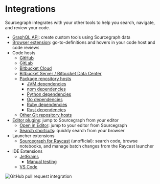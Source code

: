 # Integrations

Sourcegraph integrates with your other tools to help you search, navigate, and review your code.

- [GraphQL API](../api/graphql/index): create custom tools using Sourcegraph data
- [Browser extension](browser_extension/index): go-to-definitions and hovers in your code host and code reviews
- Code hosts
  - [GitHub](integration/github)
  - [GitLab](integration/gitlab)
  - [Bitbucket Cloud](integration/bitbucket_cloud)
  - [Bitbucket Server / Bitbucket Data Center](integration/bitbucket_server)
  - [Package repository hosts](../admin/external_service/package-repos)
    - [JVM dependencies](integration/jvm)
    - [npm dependencies](integration/npm)
    - [Python dependencies](integration/python)
    - [Go dependencies](integration/go)
    - [Ruby dependencies](integration/ruby)
    - [Rust dependencies](integration/rust)
  - [Other Git repository hosts](../admin/external_service/other)
- [Editor plugins](integration/editor): jump to Sourcegraph from your editor
  - [Open in Editor](integration/open_in_editor): jump to your editor from Sourcegraph
  - [Search shortcuts](integration/browser_extension/how-tos/browser_search_engine): quickly search from your browser
- Launcher extensions
  - [Sourcegraph for Raycast](https://www.raycast.com/bobheadxi/sourcegraph) (unofficial): search code, browse
    notebooks, and manage batch changes from the Raycast launcher
- IDE Extensions
  - [JetBrains](integration/jetbrains)
    - [Manual testing](integration/jetbrains/manual_testing)
  - [VS Code](integration/vscode)

![GitHub pull request integration](https://storage.googleapis.com/sourcegraph-assets/code-graph/docs/github-pr.png)
